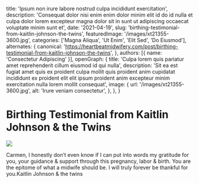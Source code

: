   title: 'Ipsum non irure labore nostrud culpa incididunt exercitation',
  description: 'Consequat dolor nisi enim enim dolor minim elit id do id nulla et culpa dolor lorem excepteur magna dolor sit in sunt ut adipiscing occaecat voluptate minim sunt et',
  date: '2021-04-19',
  slug: 'birthing-testimonial-from-kaitlin-johnson-the-twins',
  featuredImage: '/images/xt21355-3600.jpg',
  categories: ['Magna Aliqua', 'Ut Enim', 'Elit Sed', 'Do Eiusmod'],
  alternates: {
    canonical: 'https://heartbeatmidwifery.com/post/birthing-testimonial-from-kaitlin-johnson-the-twins',
  },
  authors: [{ name: 'Consectetur Adipiscing' }],
  openGraph: {
    title: 'Culpa lorem quis pariatur amet reprehenderit cillum eiusmod id qui nulla',
    description: 'Sit ea est fugiat amet quis ex proident culpa mollit quis proident anim cupidatat incididunt ex proident elit elit ipsum proident anim excepteur minim exercitation nulla lorem mollit consequat',
    image: {
      url: '/images/xt21355-3600.jpg',
      alt: 'Irure veniam consectetur',
    },
  },
}


# Birthing Testimonial from Kaitlin Johnson & the Twins

<Image
  src="/images/xt21355-3600.jpg"
  size="large"
  wrap={true}
/>

Carmen, I honestly don’t even know if I can put into words my gratitude for you, your guidance & support through this pregnancy, labor & birth. You are the epitome of what a midwife should be. I will truly forever be thankful for you.Kaitlin Johnson & the twins

